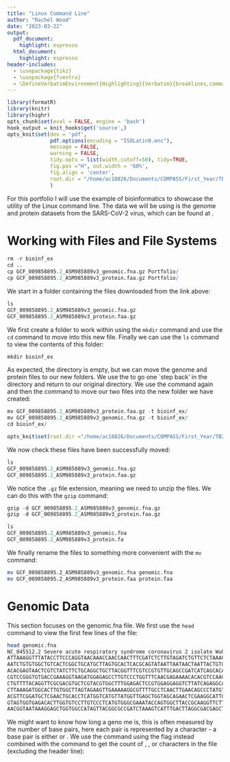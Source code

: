 ```yaml
---
title: "Linux Command Line"
author: "Rachel Wood"
date: "2023-03-22"
output:
  pdf_document: 
    highlight: espresso
  html_document: 
    highlight: espresso
header-includes: 
  - \usepackage{tikz}
  - \usepackage{fvextra}
  - \DefineVerbatimEnvironment{Highlighting}{Verbatim}{breaklines,commandchars=\\\{\}}
---
```


```r
library(formatR)
library(knitr)
library(highr)
opts_chunk$set(eval = FALSE, engine = 'bash')
hook_output = knit_hooks$get('source',)
opts_knit$set(dev = 'pdf',
              pdf.options(encoding = "ISOLatin9.enc"),
              message = FALSE,
              warning = FALSE,
              tidy.opts = list(width.cutoff=50), tidy=TRUE,
              fig.pos ="H", out.width = '60%',
              fig.align = 'center',
              root.dir = "/home/ac18826/Documents/COMPASS/First_Year/TB2/Statistical_Computing/Intro_to_Linux/Portfolio/"
              )
```

For this portfolio I will use the example of bioinformatics to showcase the utility of the Linux command line. The data we will be using is the genome and protein datasets from the SARS-CoV-2 virus, which can be found at \url{https://www.ncbi.nlm.nih.gov/genome/?term=SARS-CoV-2}.

# Working with Files and File Systems

```r
rm -r bioinf_ex
cd ..
cp GCF_009858895.2_ASM985889v3_genomic.fna.gz Portfolio/
cp GCF_009858895.2_ASM985889v3_protein.faa.gz Portfolio/

```


We start in a folder containing the files downloaded from the link above:

```r
ls
GCF_009858895.2_ASM985889v3_genomic.fna.gz  
GCF_009858895.2_ASM985889v3_protein.faa.gz
```

We first create a folder to work within using the `mkdir` command and use the `cd` command to move into this new file. Finally we can use the `ls` command to view the contents of this folder:
```r
mkdir bioinf_ex

```

As expected, the directory is empty, but we can move the genome and protein files to our new folders. We use the \texttt{cd ..} to go one `step back' in the directory and return to our original directory. We use the \texttt{ls} command again and then the \texttt{mv} command to move our two files into the new folder we have created:




```r
mv GCF_009858895.2_ASM985889v3_protein.faa.gz -t bioinf_ex/
mv GCF_009858895.2_ASM985889v3_genomic.fna.gz -t bioinf_ex/
cd bioinf_ex/
```
```r
opts_knit$set(root.dir ="/home/ac18826/Documents/COMPASS/First_Year/TB2/Statistical_Computing/Intro_to_Linux/Portfolio/bioinf_ex/")
```
We now check these files have been successfully moved:
```r
ls 
GCF_009858895.2_ASM985889v3_genomic.fna.gz  
GCF_009858895.2_ASM985889v3_protein.faa.gz
```


We notice the `.gz` file extension, meaning we need to unzip the files. We can do this with the `gzip` command:

```r
gzip -d GCF_009858895.2_ASM985889v3_genomic.fna.gz
gzip -d GCF_009858895.2_ASM985889v3_protein.faa.gz
```

```r
ls
GCF_009858895.2_ASM985889v3_genomic.fna
GCF_009858895.2_ASM985889v3_protein.fa
```

We finally rename the files to something more convenient with the `mv` command:

```bash
mv GCF_009858895.2_ASM985889v3_genomic.fna genomic.fna
mv GCF_009858895.2_ASM985889v3_protein.faa protein.faa
```

# Genomic Data

This section focuses on the genomic.fna file. We first use the `head` command to view the first few lines of the file:
```bash
head genomic.fna
NC_045512.2 Severe acute respiratory syndrome coronavirus 2 isolate Wuhan-Hu-1, complete genome
ATTAAAGGTTTATACCTTCCCAGGTAACAAACCAACCAACTTTCGATCTCTTGTAGATCTGTTCTCTAAACGAACTTTAA
AATCTGTGTGGCTGTCACTCGGCTGCATGCTTAGTGCACTCACGCAGTATAATTAATAACTAATTACTGTCGTTGACAGG
ACACGAGTAACTCGTCTATCTTCTGCAGGCTGCTTACGGTTTCGTCCGTGTTGCAGCCGATCATCAGCACATCTAGGTTT
CGTCCGGGTGTGACCGAAAGGTAAGATGGAGAGCCTTGTCCCTGGTTTCAACGAGAAAACACACGTCCAACTCAGTTTGC
CTGTTTTACAGGTTCGCGACGTGCTCGTACGTGGCTTTGGAGACTCCGTGGAGGAGGTCTTATCAGAGGCACGTCAACAT
CTTAAAGATGGCACTTGTGGCTTAGTAGAAGTTGAAAAAGGCGTTTTGCCTCAACTTGAACAGCCCTATGTGTTCATCAA
ACGTTCGGATGCTCGAACTGCACCTCATGGTCATGTTATGGTTGAGCTGGTAGCAGAACTCGAAGGCATTCAGTACGGTC
GTAGTGGTGAGACACTTGGTGTCCTTGTCCCTCATGTGGGCGAAATACCAGTGGCTTACCGCAAGGTTCTTCTTCGTAAG
AACGGTAATAAAGGAGCTGGTGGCCATAGTTACGGCGCCGATCTAAAGTCATTTGACTTAGGCGACGAGCTTGGCACTGA

```

We might want to know how long a geno
me is, this is often measured by the number of base pairs, here each pair is represented by a character - a base pair is either \texttt{A-T} or \texttt{G-C}. We use the \texttt{grep} command using the \texttt{-o} flag instead combined with the \texttt{wc} command to get the count of \texttt{A}, \texttt{C}, \texttt{G} or \texttt{T} characters in the file (excluding the header line):
